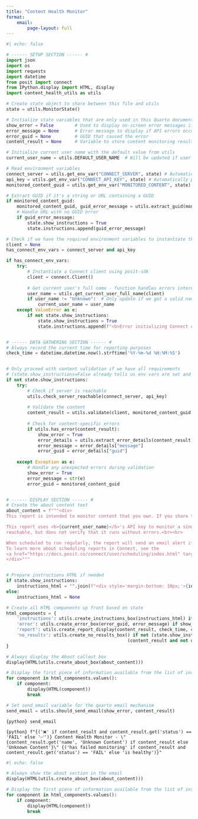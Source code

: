 ```yaml
---
title: "Content Health Monitor"
format: 
    email:
        page-layout: full
---
```


```python
#| echo: false

# ------ SETUP SECTION ------ #
import json
import os
import requests
import datetime
from posit import connect
from IPython.display import HTML, display
import content_health_utils as utils

# Create state object to share between this file and utils
state = utils.MonitorState()

# Initialize state variables that are only used in this Quarto document
show_error = False        # Used to display on-screen error messages if API errors occur
error_message = None      # Error message to display if API errors occur
error_guid = None         # GUID that caused the error
content_result = None     # Variable to store content monitoring result

# Initialize current user name with the default value from utils
current_user_name = utils.DEFAULT_USER_NAME  # Will be updated if user info can be retrieved

# Read environment variables
connect_server = utils.get_env_var("CONNECT_SERVER", state) # Automatically provided by Connect, must be set when previewing locally
api_key = utils.get_env_var("CONNECT_API_KEY", state) # Automatically provided by Connect, must be set when previewing locally
monitored_content_guid = utils.get_env_var("MONITORED_CONTENT", state)

# Extract GUID if it's a string or URL containing a GUID
if monitored_content_guid:
    monitored_content_guid, guid_error_message = utils.extract_guid(monitored_content_guid)
    # Handle URL with no GUID error
    if guid_error_message:
        state.show_instructions = True
        state.instructions.append(guid_error_message)

# Check if we have the required environment variables to instantiate the client
client = None
has_connect_env_vars = connect_server and api_key

if has_connect_env_vars:
    try:
        # Instantiate a Connect client using posit-sdk
        client = connect.Client()
        
        # Get current user's full name - function handles errors internally
        user_name = utils.get_current_user_full_name(client)
        if user_name != "Unknown":  # Only update if we got a valid name
            current_user_name = user_name
    except ValueError as e:
        if not state.show_instructions:
            state.show_instructions = True
            state.instructions.append(f"<b>Error initializing Connect client:</b> {str(e)}")


# ------ DATA GATHERING SECTION ------ #
# Always record the current time for reporting purposes
check_time = datetime.datetime.now().strftime('%Y-%m-%d %H:%M:%S')


# Only proceed with content validation if we have all requirements
# (state.show_instructions=False already tells us env vars are set and client was initialized)
if not state.show_instructions:
    try:
        # Check if server is reachable
        utils.check_server_reachable(connect_server, api_key)
        
        # Validate the content
        content_result = utils.validate(client, monitored_content_guid, connect_server, api_key)
        
        # Check for content-specific errors
        if utils.has_error(content_result):
            show_error = True
            error_details = utils.extract_error_details(content_result)
            error_message = error_details["message"]
            error_guid = error_details["guid"]
            
    except Exception as e:
        # Handle any unexpected errors during validation
        show_error = True
        error_message = str(e)
        error_guid = monitored_content_guid


# ------ DISPLAY SECTION ------ #
# Create the about content text
about_content = f"""<div>
This report is intended to monitor content that you own. If you share this report with someone else it may not function properly.<br><br>

This report uses <b>{current_user_name}</b>'s API key to monitor a single piece of content. It checks whether the content is 
reachable, but does not verify that it runs without errors.<br><br>

When scheduled to run regularly, the report will send an email alert if the content becomes unreachable.
To learn more about scheduling reports in Connect, see the 
<a href="https://docs.posit.co/connect/user/scheduling/index.html" target="_blank">Scheduling documentation</a>.
</div>"""


# Prepare instructions HTML if needed
if state.show_instructions:
    instructions_html = "".join(f"<div style='margin-bottom: 10px;'>{instruction}</div>" for instruction in state.instructions)
else:
    instructions_html = None

# Create all HTML components up front based on state
html_components = {
    'instructions': utils.create_instructions_box(instructions_html) if state.show_instructions else None,
    'error': utils.create_error_box(error_guid, error_message) if show_error else None,
    'report': utils.create_report_display(content_result, check_time, current_user_name) if content_result and not utils.has_error(content_result) else None,
    'no_results': utils.create_no_results_box() if not (state.show_instructions or show_error or 
                                              (content_result and not utils.has_error(content_result))) else None
}

# Always display the About callout box
display(HTML(utils.create_about_box(about_content)))

# Display the first piece of information available from the list of instructions, error, report, etc.
for component in html_components.values():
    if component:
        display(HTML(component))
        break

# Set send_email variable for the quarto email mechanism
send_email = utils.should_send_email(show_error, content_result)
```



::: {.email}

::: {.email-scheduled}
`{python} send_email`
:::

::: {.subject}
`{python} f"{('❌' if content_result and content_result.get('status') == 'FAIL' else '✅')} Content Health Monitor - \"{content_result.get('name', 'Unknown Content') if content_result else 'Unknown Content'}\" {('has failed monitoring' if content_result and content_result.get('status') == 'FAIL' else 'is healthy')}"`
:::

```python
#| echo: false

# Always show the about section in the email
display(HTML(utils.create_about_box(about_content)))

# Display the first piece of information available from the list of instructions, error, report, etc.
for component in html_components.values():
    if component:
        display(HTML(component))
        break
```
:::
